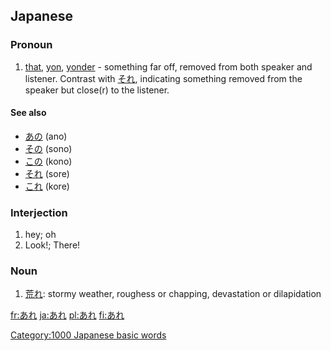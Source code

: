 == Japanese ==
[[Category:1000 Japanese basic words]]                     
===Pronoun===
{{ja-pos|h|pronoun|rom=are}}

# [[that]], [[yon]], [[yonder]] - something far off, removed from both speaker and listener. Contrast with [[それ]], indicating something removed from the speaker but close(r) to the listener.

====See also====
* [[あの]] (ano)
* [[その]] (sono)
* [[この]] (kono)
* [[それ]] (sore)
* [[これ]] (kore)

===Interjection===
{{ja-pos|h|interjection|rom=are}}
# hey; oh
# Look!; There!

===Noun===
{{ja-noun|h|rom=are}}
#[[荒れ]]: stormy weather, roughess or chapping, devastation or dilapidation

[[fr:あれ]]
[[ja:あれ]]
[[pl:あれ]]
[[fi:あれ]]